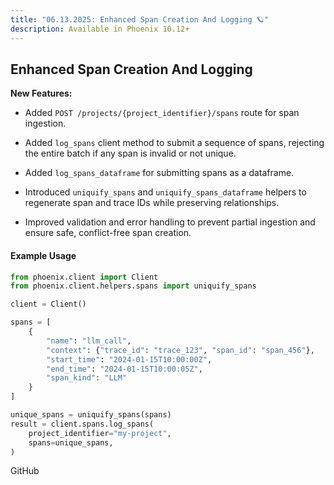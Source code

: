 ```yaml
---
title: "06.13.2025: Enhanced Span Creation And Logging 🪐"
description: Available in Phoenix 10.12+
---
```


<Update label="June 13, 2025">

## Enhanced Span Creation And Logging

**New Features:**

* Added `POST /projects/{project_identifier}/spans` route for span ingestion.

* Added `log_spans` client method to submit a sequence of spans, rejecting the entire batch if any span is invalid or not unique.

* Added `log_spans_dataframe` for submitting spans as a dataframe.

* Introduced `uniquify_spans` and `uniquify_spans_dataframe` helpers to regenerate span and trace IDs while preserving relationships.

* Improved validation and error handling to prevent partial ingestion and ensure safe, conflict-free span creation.

#### Example Usage

```python
from phoenix.client import Client
from phoenix.client.helpers.spans import uniquify_spans

client = Client()

spans = [
    {
        "name": "llm_call",
        "context": {"trace_id": "trace_123", "span_id": "span_456"},
        "start_time": "2024-01-15T10:00:00Z",
        "end_time": "2024-01-15T10:00:05Z",
        "span_kind": "LLM"
    }
]

unique_spans = uniquify_spans(spans)
result = client.spans.log_spans(
    project_identifier="my-project",
    spans=unique_spans,
)
```

<Card title="feat: Add `log_spans` to client and REST API by anticorrelator · Pull Request #8005 · Arize-ai/phoenix" icon="github" href="https://github.com/Arize-ai/phoenix/pull/8005" horizontal>
    GitHub
</Card>
</Update>